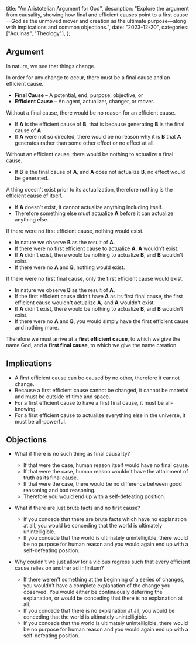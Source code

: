   title: "An Aristotelian Argument for God",
  description: "Explore the argument from causality, showing how final and efficient causes point to a first cause—God as the unmoved mover and creation as the ultimate purpose—along with implications and common objections.",
  date: "2023-12-20",
  categories: ["Aquinas", "Theology"],
};

## Argument

In nature, we see that things change.

In order for any change to occur, there must be a final cause and an efficient cause.

- **Final Cause** – A potential, end, purpose, objective, or *<Definition lang="greek" anchor="telos" text="telos" />*
- **Efficient Cause** – An agent, actualizer, changer, or mover.

Without a final cause, there would be no reason for an efficient cause.

- If **A** is the efficient cause of **B**, that is because generating **B** is the final cause of **A**.
- If **A** were not so directed, there would be no reason why it is **B** that **A** generates rather than some other effect or no effect at all.

Without an efficient cause, there would be nothing to actualize a final cause.

- If **B** is the final cause of **A**, and **A** does not actualize **B**, no effect would be generated.

A thing doesn't exist prior to its actualization, therefore nothing is the efficient cause of itself.

- If **A** doesn't exist, it cannot actualize anything including itself.
- Therefore something else must actualize **A** before it can actualize anything else.

If there were no first efficient cause, nothing would exist.

- In nature we observe **B** as the result of **A**.
- If there were no first efficient cause to actualize **A**, **A** wouldn't exist.
- If **A** didn't exist, there would be nothing to actualize **B**, and **B** wouldn't exist.
- If there were no **A** and **B**, nothing would exist.

If there were no first final cause, only the first efficient cause would exist.

- In nature we observe **B** as the result of **A**.
- If the first efficient cause didn't have **A** as its first final cause, the first efficient cause wouldn't actualize **A,** and **A** wouldn't exist.
- If **A** didn't exist, there would be nothing to actualize **B**, and **B** wouldn't exist.
- If there were no **A** and **B**, you would simply have the first efficient cause and nothing more.

Therefore we must arrive at a **first efficient cause**, to which we give the name God, and a **first final cause**, to which we give the name creation.

## **Implications**

- A first efficient cause can be caused by no other, therefore it cannot change.
- Because a first efficient cause cannot be changed, it cannot be material and must be outside of time and space.
- For a first efficient cause to have a first final cause, it must be all-knowing.
- For a first efficient cause to actualize everything else in the universe, it must be all-powerful.

## **Objections**

- What if there is no such thing as final causality?

  - If that were the case, human reason itself would have no final cause.
  - If that were the case, human reason wouldn't have the attainment of truth as its final cause.
  - If that were the case, there would be no difference between good reasoning and bad reasoning.
  - Therefore you would end up with a self-defeating position.
- What if there are just brute facts and no first cause?

  - If you concede that there are brute facts which have no explanation at all, you would be conceding that the world is ultimately unintelligible.
  - If you concede that the world is ultimately unintelligible, there would be no purpose for human reason and you would again end up with a self-defeating position.
- Why couldn't we just allow for a vicious regress such that every efficient cause relies on another ad infinitum?

  - If there weren't something at the beginning of a series of changes, you wouldn't have a complete explanation of the change you observed. You would either be continuously deferring the explanation, or would be conceding that there is no explanation at all.
  - If you concede that there is no explanation at all, you would be conceding that the world is ultimately unintelligible.
  - If you concede that the world is ultimately unintelligible, there would be no purpose for human reason and you would again end up with a self-defeating position.
